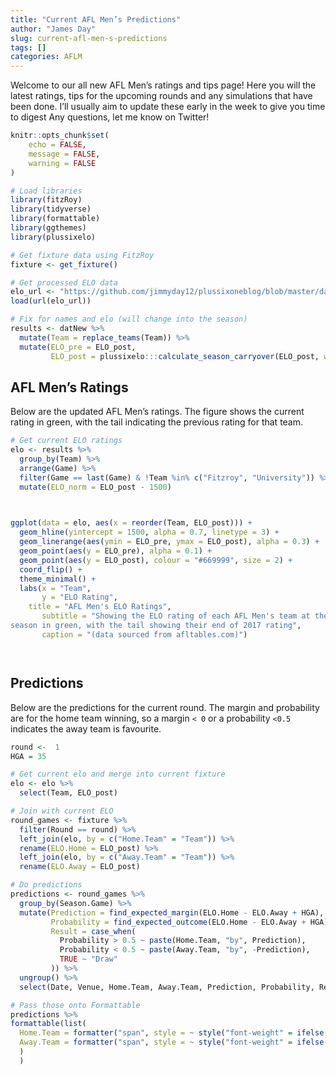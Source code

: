 ```yaml
---
title: "Current AFL Men’s Predictions"
author: "James Day"
slug: current-afl-men-s-predictions
tags: []
categories: AFLM
---
```

Welcome to our all new AFL Men's ratings and tips page! Here you will the latest ratings, tips for the upcoming rounds and any simulations that have been done. I'll usually aim to update these early in the week to give you time to digest Any questions, let me know on Twitter! 


```r
knitr::opts_chunk$set(
	echo = FALSE,
	message = FALSE,
	warning = FALSE
)
```

```r
# Load libraries
library(fitzRoy)
library(tidyverse)
library(formattable)
library(ggthemes)
library(plussixelo)

# Get fixture data using FitzRoy
fixture <- get_fixture()

# Get processed ELO data
elo_url <- "https://github.com/jimmyday12/plussixoneblog/blob/master/data/raw-data/AFL_ELO_Hist.rda?raw=true"
load(url(elo_url))

# Fix for names and elo (will change into the season)
results <- datNew %>%
  mutate(Team = replace_teams(Team)) %>%
  mutate(ELO_pre = ELO_post, 
         ELO_post = plussixelo:::calculate_season_carryover(ELO_post, weight = 0.6))

```

## AFL Men's Ratings
Below are the updated AFL Men's ratings. The figure shows the current rating in green, with the tail indicating the previous rating for that team. 

```r
# Get current ELO ratings
elo <- results %>% 
  group_by(Team) %>%
  arrange(Game) %>%
  filter(Game == last(Game) & !Team %in% c("Fitzroy", "University")) %>%
  mutate(ELO_norm = ELO_post - 1500)
  


ggplot(data = elo, aes(x = reorder(Team, ELO_post))) +
  geom_hline(yintercept = 1500, alpha = 0.7, linetype = 3) +
  geom_linerange(aes(ymin = ELO_pre, ymax = ELO_post), alpha = 0.3) +
  geom_point(aes(y = ELO_pre), alpha = 0.1) +
  geom_point(aes(y = ELO_post), colour = "#669999", size = 2) + 
  coord_flip() + 
  theme_minimal() +
  labs(x = "Team",
       y = "ELO Rating",
    title = "AFL Men's ELO Ratings",
       subtitle = "Showing the ELO rating of each AFL Men's team at the start of the 2018 
season in green, with the tail showing their end of 2017 rating",
       caption = "(data sourced from afltables.com)")




```


## Predictions

Below are the predictions for the current round. The margin and probability are for the home team winning, so a margin `< 0` or a probability `<0.5` indicates the away team is favourite. 

```r
round <-  1
HGA = 35

# Get current elo and merge into current fixture
elo <- elo %>%
  select(Team, ELO_post)

# Join with current ELO
round_games <- fixture %>%
  filter(Round == round) %>%
  left_join(elo, by = c("Home.Team" = "Team")) %>% 
  rename(ELO.Home = ELO_post) %>%
  left_join(elo, by = c("Away.Team" = "Team")) %>%
  rename(ELO.Away = ELO_post)

# Do predictions
predictions <- round_games %>%
  group_by(Season.Game) %>%
  mutate(Prediction = find_expected_margin(ELO.Home - ELO.Away + HGA),
         Probability = find_expected_outcome(ELO.Home - ELO.Away + HGA),
         Result = case_when(
           Probability > 0.5 ~ paste(Home.Team, "by", Prediction),
           Probability < 0.5 ~ paste(Away.Team, "by", -Prediction),
           TRUE ~ "Draw"
         )) %>%
  ungroup() %>%
  select(Date, Venue, Home.Team, Away.Team, Prediction, Probability, Result)

# Pass those onto Formattable
predictions %>%
formattable(list(
  Home.Team = formatter("span", style = ~ style("font-weight" = ifelse(Probability >= 0.5, "bold", NA))),
  Away.Team = formatter("span", style = ~ style("font-weight" = ifelse(Probability <= 0.5, "bold", NA)))
  )
  ) 

```